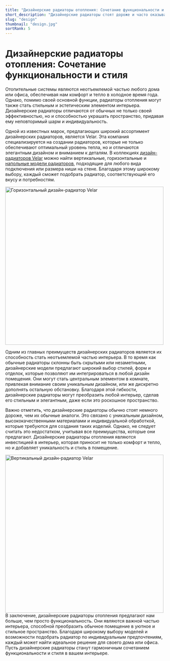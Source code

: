 ```yaml
---
title: "Дизайнерские радиаторы отопления: Сочетание функциональности и стиля"
short_description: "Дизайнерские радиаторы стоят дороже и часто оказываются требовательнее, чем обычные радиаторы. Но они могут стать не только функциональным элементом отопления, но и украшением интерьера."
slug: "design"
thumbnail: "design.jpg"
sortRank: 5
---
```


# Дизайнерские радиаторы отопления: Сочетание функциональности и стиля

Отопительные системы являются неотъемлемой частью любого дома или офиса, обеспечивая нам комфорт и тепло в холодное время года. Однако, помимо своей основной функции, радиаторы отопления могут также стать стильным и эстетическим элементом интерьера. Дизайнерские радиаторы отличаются от обычных не только своей эффективностью, но и способностью украшать пространство, придавая ему неповторимый шарм и индивидуальность.

Одной из известных марок, предлагающих широкий ассортимент дизайнерских радиаторов, является Velar. Эта компания специализируется на создании радиаторов, которые не только обеспечивают оптимальный уровень тепла, но и отличаются элегантным дизайном и вниманием к деталям. В коллекциях [<span class="text-red-500 hover:underline">дизайн-радиаторов Velar</span>](/design) можно найти вертикальные, горизонтальные и [<span class="text-red-500 hover:underline">напольные модели радиаторов</span>](/floor), подходящие для любого вида подключения или размера ниши на стене. Благодаря этому широкому выбору, каждый сможет подобрать радиатор, соответствующий его вкусу и потребностям.

<div class="flex align-middle justify-center items-center">
  <img
    src="/images/articles/design0.jpg"
    width="500"
    height="500"
    alt="Горизонтальный дизайн-радиатор Velar"
  />
</div>

Одним из главных преимуществ дизайнерских радиаторов является их способность стать неотъемлемой частью интерьера. В то время как обычные радиаторы склонны быть скрытыми или незаметными, дизайнерские модели предлагают широкий выбор стилей, форм и отделок, которые позволяют им интегрироваться в любой дизайн помещения. Они могут стать центральным элементом в комнате, привлекая внимание своим уникальным дизайном, или же дискретно дополнять остальную обстановку. Благодаря этой гибкости, дизайнерские радиаторы могут преобразить любой интерьер, сделав его стильным и элегантным, даже если это роскошное пространство.

Важно отметить, что дизайнерские радиаторы обычно стоят немного дороже, чем их обычные аналоги. Это связано с уникальным дизайном, высококачественными материалами и индивидуальной обработкой, которые требуются для создания таких изделий. Однако, не следует считать это недостатком, учитывая все преимущества, которые они предлагают. Дизайнерские радиаторы отопления являются инвестицией в интерьер, которая приносит не только комфорт и тепло, но и добавляет уникальность и стиль в помещение.

<div class="flex align-middle justify-center items-center">
  <img
    src="/images/articles/design1.jpg"
    width="500"
    height="500"
    alt="Вертикальный дизайн-радиатор Velar"
  />
</div>
В заключение, дизайнерские радиаторы отопления предлагают нам больше, чем просто
функциональность. Они являются важной частью интерьера, способной преобразить обычное
помещение в уютное и стильное пространство. Благодаря широкому выбору моделей и возможности
подобрать радиатор по индивидуальным предпочтениям, каждый может найти идеальное
решение для своего дома или офиса. Пусть дизайнерские радиаторы станут гармоничным
сочетанием функциональности и стиля в вашем интерьере.
